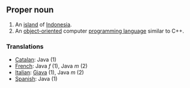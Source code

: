 ==Proper noun==

# An [[island]] of [[Indonesia]].
# An [[object-oriented]] computer [[programming language]] similar to C++.

===Translations===

*[[Catalan]]: Java (1)
*[[French]]: Java ''f'' (1), Java ''m'' (2)
*[[Italian]]: [[Giava]] (1), Java ''m'' (2)
*[[Spanish]]: Java (1)